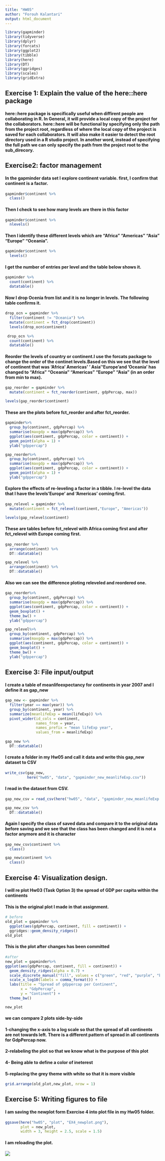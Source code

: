 ```yaml
---
title: "HW05"
author: "Forouh Kalantari"
output: html_document
---
```


```r
library(gapminder)
library(tidyverse)
library(dplyr)
library(forcats)
library(ggplot2)
library(tibble)
library(here)
library(DT)
library(ggridges)
library(scales)
library(gridExtra)

```
## Exercise 1: Explain the value of the here::here package
#### here::here package is specifically useful when diffirent people are collaborating in R. In General, it will provide a local copy of the project for the collaborators. here::here will be functional by specifying only the path from the project root, regardless of where the local copy of the project is saved for each collaborators. It will also make it easier to detect the root directory used in a R studio project. In another word, instead of specifying the full path we can only specify the path from the project root to the sub_direcory.  

## Exercise2: factor management

#### In the gapminder data set I explore continent variable. first, I confirm that continent is a factor.
```r
gapminder$continent %>%
  class()
```

#### Then I check to see how many levels are there in this factor
```r
gapminder$continent %>%
  nlevels()
```

#### Then I identify these different levels which are "Africa"   "Americas" "Asia"     "Europe"   "Oceania".
```r
gapminder$continent %>%
  levels()
```

#### I get the number of entries per level and the table below shows it. 
```r
gapminder %>%
  count(continent) %>%
  datatable()
```

#### Now I drop Ocenia from list and it is no longer in levels. The following table confirms it. 
```r
drop_ocn = gapminder %>%
  filter(continent != "Oceania") %>%
  mutate(continent = fct_drop(continent))
  levels(drop_ocn$continent)
  
 drop_ocn %>%
  count(continent) %>%
  datatable()
```

#### Reorder the levels of country or continent.I use the forcats package to change the order of the continet levels.Based on this we see that the level of continent that was 'Africa' Americas' ' Asia''Europe'and 'Oceania' has changed to "Africa"   "Oceania"  "Americas" "Europe"   "Asia" (in an order from min to max). 
```r
gap_reorder = gapminder %>%
  mutate(continent = fct_reorder(continent, gdpPercap, max))

levels(gap_reorder$continent)
```

#### These are the plots before fct_reorder and after fct_reorder. 
```r
gapminder%>%
  group_by(continent, gdpPercap) %>%
  summarise(maxgdp = max(gdpPercap)) %>%
  ggplot(aes(continent, gdpPercap, color = continent)) +
  geom_point(alpha = 1) +
  ylab("gdppercap")

gap_reorder%>% 
  group_by(continent, gdpPercap) %>%
  summarise(maxgdp = max(gdpPercap)) %>%
  ggplot(aes(continent, gdpPercap, color = continent)) +
  geom_point(alpha = 1) +
  ylab("gdppercap")
```


#### Explore the effects of re-leveling a factor in a tibble. I re-level the data that I have the levels'Europe' and 'Americas' coming first. 
```r
gap_relevel = gapminder %>%
  mutate(continent = fct_relevel(continent,"Europe", "Americas"))

levels(gap_relevel$continent)
```


#### These are tables before fct_relevel with Africa coming first and after fct_relevel  with Europe coming first. 
```r
gap_reorder %>%
  arrange(continent) %>%
  DT::datatable()

gap_relevel %>%
  arrange(continent) %>%
  DT::datatable()


```

#### Also we can see the difference ploting releveled and reordered one.
```r
gap_reorder%>% 
  group_by(continent, gdpPercap) %>%
  summarise(maxgdp = max(gdpPercap)) %>%
  ggplot(aes(continent, gdpPercap, color = continent)) +
  geom_boxplot() +
  theme_bw() +
  ylab("gdppercap")

gap_relevel%>% 
  group_by(continent, gdpPercap) %>%
  summarise(maxgdp = max(gdpPercap)) %>%
  ggplot(aes(continent, gdpPercap, color = continent)) +
  geom_boxplot() +
  theme_bw() +
  ylab("gdppercap")

```

## Exercise 3: File input/output
#### I create a table of meanlifeexpectancy for continents in year 2007 and I define it as gap_new
```r
gap_new <- gapminder %>%
  filter(year == max(year)) %>%
  group_by(continent, year) %>%
  summarize(meanlifeExp = mean(lifeExp)) %>%
  pivot_wider(id_cols = continent,
              names_from = year,
              names_prefix = "mean lifeExp year",
              values_from = meanlifeExp)
  
gap_new %>%
  DT::datatable()
```


#### I create a folder in my Hw05 and call it data and write this gap_new dataset to CSV 
```r
write_csv(gap_new,
          here("hw05", "data", "gapminder_new_meanlifeExp.csv"))
```

#### I read in the dataset from CSV. 
```r
gap_new_csv = read_csv(here("hw05", "data", "gapminder_new_meanlifeExp.csv"))

gap_new_csv %>%
  DT::datatable()
```

#### Again I specify the class of saved data and compare it to the original data before saving and we see that the class has been changed and it is not a factor anymore and it is character 
```r
gap_new_csv$continent %>%
  class()

gap_new$continent %>%
  class()
```

## Exercise 4: Visualization design. 
#### I will re plot Hw03 (Task Option 3) the spread of GDP per capita within the continents
#### This is the original plot I made in that assignment. 
```r
# before 
old_plot = gapminder %>% 
  ggplot(aes(gdpPercap, continent, fill = continent)) + 
  ggridges::geom_density_ridges() 
old_plot
```

#### This is the plot after changes has been committed 
```r
#after
new_plot = gapminder%>%
ggplot(aes(gdpPercap, continent, fill = continent)) +
  geom_density_ridges(alpha = 0.7) +
  scale_discrete_manual("fill", values = c("green", "red", "purple", "blue", "orange")) +
  scale_x_log10(labels = comma_format()) +
  labs(title = "Spread of gdppercap per Continent",
       x = "GdpPercap",
       y = "Continent") +
  theme_bw() 

new_plot

```

#### we can compare 2 plots side-by-side 

#### 1-changing the x-axis to a log scale so that the spread of all  continents are not towards left. There is a different pattern of spread in all continents for GdpPercap now.  
#### 2-relabeling the plot so that we know what is the purpose of this plot
#### 4- Being able to define a color of ineterest
#### 5-replacing the grey theme with white so that it is more visible
```r
grid.arrange(old_plot,new_plot, nrow = 1)
```

## Exercise 5: Writing figures to file
#### I am saving the newplot form Exercise 4 into plot file in my Hw05 folder.
```r
ggsave(here("hw05", "plot", "EX4_newplot.png"),
       plot = new_plot,
       width = 3, height = 2.5, scale = 1.5)

```

#### I am reloading the plot. 
![](https://stat545-ubc-hw-2019-20.github.io/stat545-hw-forouh/hw05/plot/EX4_newplot.png) 

